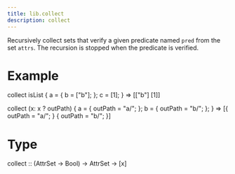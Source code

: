 ```yaml
---
title: lib.collect
description: collect
---
```



Recursively collect sets that verify a given predicate named `pred`
from the set `attrs`.  The recursion is stopped when the predicate is
verified.

# Example

collect isList { a = { b = ["b"]; }; c = [1]; }
=> [["b"] [1]]

collect (x: x ? outPath)
{ a = { outPath = "a/"; }; b = { outPath = "b/"; }; }
=> [{ outPath = "a/"; } { outPath = "b/"; }]

# Type

collect :: (AttrSet -> Bool) -> AttrSet -> [x]
